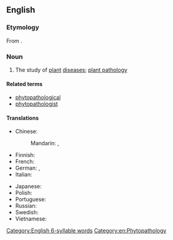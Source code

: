 ==English==
{{wikipedia}}

===Etymology===
From {{affix|en|phyto-|pathology}}.

===Noun===
{{en-noun|-}}

# The study of [[plant]] [[disease]]s; [[plant pathology]]

====Related terms====
* [[phytopathological]]
* [[phytopathologist]]

====Translations====
{{trans-top|study of plant diseases}}
* Chinese:
*: Mandarin: {{t|cmn|植物病理學}}, {{t|cmn|植物病理学|tr=zhíwù bìnglǐxué}}
* Finnish: {{t+|fi|fytopatologia}}
* French: {{t+|fr|phytopathologie|f}}
* German: {{t+|de|Phytopathologie|f}}, {{t|de|Pflanzenpathologie|f}}
* Italian: {{t+|it|fitopatologia|f}}
{{trans-mid}}
* Japanese: {{t|ja|植物病理学|tr=しょくぶつびょうりがく, shokubutsu byōrigaku}}
* Polish: {{t+|pl|fitopatologia|f}}
* Portuguese: {{t|pt|fitopatologia|f}}
* Russian: {{t+|ru|фитопатоло́гия|f}}
* Swedish: {{t|sv|växtpatologi|c}}
* Vietnamese: {{t|vi|bệnh học thực vật}}
{{trans-bottom}}

[[Category:English 6-syllable words]]
[[Category:en:Phytopathology]]